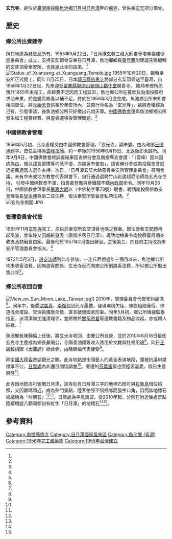 {{coord|23.852148|120.913595|display=title}}
{{東亞廟宇
| name = 玄光寺
| img=file:Xuanguang Temple 01.jpg
| img_capt = 玄光寺
| image_width = 250px
| location = {{ROC-TWN}}[[臺灣|臺灣]][[南投縣|南投縣]][[魚池鄉_(臺灣)|魚池鄉]][[日月村|日月村]]中正路338號<ref name="行遍天下特"/>
| god = 玄奘
| type = 
| struct = 
| open_year =1956年
| cere_date =
|}}
'''玄光寺'''，是位於[[臺灣|臺灣]][[南投縣|南投縣]][[魚池鄉_(臺灣)|魚池鄉]][[日月村|日月村]][[日月潭|日月潭]]畔的[[佛寺|佛寺]]，曾供奉[[玄奘|玄奘]]部分頂骨。

== 歷史 ==
===鄉公所出資建寺===
所在地原為[[行政院農業委員會林務局|林管局]]所有。1955年9月22日，「日月潭玄奘三藏大師靈骨塔寺籌建促進委員會」成立，支持玄奘頂骨安奉在日月潭，魚池鄉鄉長[[黃登鳳|黃登鳳]]則建議先建臨時的玄奘頂骨奉安所，也就是此寺的由來。<ref name="闞正宗"/>
[[File:Statue_of_Xuanzang_at_Xuanguang_Temple.jpg|thumb]]
1955年10月20日，臨時奉安所正式開工。同年11月25日，日本[[埼玉縣|埼玉縣]][[慈恩寺|慈恩寺]]將部分玄奘頂骨送至臺灣，自1956年1月22日起，先奉迎至[[苗栗縣|苗栗縣]][[獅頭山_(苗栗縣)|獅頭山]][[獅頭山勸化堂|獅頭山勸化堂]]開善寺。 臨時奉安所原預計1955年末完工，卻經費不足因而工程延宕，魚池鄉公所在募款及向南投縣府求助未果，於是變賣鄉產以補不足，終於在1956年3月底完成。魚池鄉公所未知會相關單位，將[[元始天尊|元始天尊]]供奉於奉安所內，並自行命名為「玄光寺」，欲將產權歸為己有，引發爭議，後魚池鄉公所只好撤出元始天尊。[[中國佛教會|中國佛教會]]還與魚池鄉鄉公所發生如工程費經費、與靈骨遷移後管理問題。<ref name="闞正宗"/>

===中國佛教會管理===
1956年5月初，此寺產權交由中國佛教會管理，「玄光寺」額未變，由內政部[[王德溥|王德溥]]題字。首任主持為[[雲峰法師|雲峰法師]]。約一年後的1956年6月15日，北返後即未歸所。同年9月8日，中國佛教會將調查結果函省佛分會及南投縣支會謂：「（雲峰）固以因病為由，惟以語言習慣等均感不便，亦屬另有苦衷」，請省佛分會或南投縣支會就近遴薦適當人選作主持。次日，「日月潭玄奘大師靈骨奉安所管理委員會」召開會議，未有中央或地方教會代表與會下，自行通過選聘竹山岩達超尼法師為玄光寺住持， 引發中國佛教會不滿，指責黃登鳳與蔡鐵龍不聽[[中華民國內政部|內政部]]命令。同年10月26日，中國佛教會理事長[[羅桑般殿丹畢蓉梅|章嘉大師]]以〈中佛秘字第73號〉聘書，聘請南投縣佛教支會理事長[[曾永坤|曾永坤]]為第二任住持，否決奉安所管委會私聘住持。<ref name="闞正宗"/>
[[File:玄光寺側面.JPG|thumb]]

===管理委員會代管===
1965年11月[[玄奘寺|玄奘寺]]完工，原供於奉安所玄奘頂骨也隨之移奉。因法會收支問題再起風波，曾永坤又因報紙發表〈唐僧冷落日月潭〉，導致地檢署令南投縣警局調查收支及妨礙自由案，最後他於1957年2月提出辭呈。之後第三、四任的主持改為奉安所管理委員會指派。<ref name="闞正宗"/>

1972年5月3日，[[道安法師|道安法師]]到此寺參訪，一比丘尼說過年三個月以來，魚池鄉公所均未收香油費，因無遊客關係，玄光寺反而向鄉公所倒請香油費，所以鄉公所擬出售此寺<ref name="道安法師"/>。

===鄉公所收回自營===
[[File:View_on_Sun_Moon_Lake,_Taiwan.jpg|left]]]]
2010年，管理委員會代管契約屆滿<ref name="陳信仁"/>。同年中，監委[[沈美真|沈美真]]、[[李復甸|李復甸]]到此寺履勘，發現環境欠佳、陳設粗陋庸俗、佛道混合擺設、管理員儀態欠佳，直言破壞國家形象。同年5月初，鄉公所根據監委指正，派清潔隊加強清理寺，並將關於[[關聖帝君|關聖帝君]]等道教書籍及物品收起，亦或贈人結緣。<ref name="蘋果日報"/>

魚池鄉長陳錦倫上任後，將玄光寺收回，由鄉公所自營，並於2010年6月18日接任玄光寺主委成為鄉長兼廟公，寺廟香油錢等收入將用於文教與社福用途<ref name="陳信仁"/>。同日[[王尚智|王尚智]]捐贈《[[大藏經|大藏經]]》給此寺，由陳錦倫代表接受<ref name="台灣正聲新聞網"/>。

拜[[大陸居民赴台灣旅遊|中國大陸客]]遊湖觀光之賜，此寺地點是街頭藝人的黃金表演地段，還被抗議申請標準不公，[[日月潭國家風景區|日管處]]為此還召開協調會<ref name="劉濱銓2"/>。旁邊的[[茶葉蛋|茶葉蛋]]販也受陸客喜愛，假日生意興隆<ref name="東森新聞"/>。

此寺因地勢高可俯瞰日月潭，該寺刻有日月潭三字的地標石因可與[[拉魯島|拉魯島]]借位拍照，又因離碼頭近，成為熱門景點，陸客拍照不惜插隊而發生口角，因而該地標石被戲稱為「吵架石」<ref name="劉濱銓"/><ref name="錢志偉"/>。日管處為平息風波，從2010年起，分別在附近幾處景點陸續增設八顆同都刻有紅字「日月潭」的地標石<ref name="黃彥綺"/><ref name="TVBS"/>。

== 參考資料 ==
{{reflist|refs=

<ref name="闞正宗">{{cite book |author=闞正宗|chapter=〈玄奘頂骨來臺與玄奘寺建寺──玄光寺產權歸屬問題〉|title=《2010中國佛教會檔案成果學術研討會論文集》|date=2010-06|publisher=中國佛教會|location=臺灣|language=zh-tw |isbn=}}</ref>

<ref name="行遍天下特">{{cite book |author=行遍天下特|chapter=〈南投日月潭水-{里}-〉|title=《二高衛星導航旅遊地圖書》|date=2005-04-01|publisher=宏碩文化|location=臺灣|language=zh-tw |isbn=9867406559}}</ref>


<ref name="道安法師">{{cite book |author=道安法師|chapter=〈1972年日記〉|title=《道安法師遺集》|date=1980|publisher=道安法師遺集編輯委員會|location=臺灣|language=zh-tw |isbn=}}</ref>

<ref name="劉濱銓">{{Cite news|url=http://news.ltn.com.tw/news/life/breakingnews/1311334|title=爭看「吵架石」 日月潭中客插隊爆衝突|language=zh-tw|publisher=《自由時報》|author=劉濱銓|date=2015-05-08|accessdate=2016-02-10|archive-date=2019-06-17|archive-url=https://web.archive.org/web/20190617030751/https://news.ltn.com.tw/news/life/breakingnews/1311334|dead-url=no}}</ref>

<ref name="蘋果日報">{{Cite news|url=http://www.appledaily.com.tw/appledaily/article/headline/20100614/32584476/|title=日月潭玄光寺 陸客諷「破廟」|language=zh-tw|publisher=《蘋果日報》|author=|date=2010-06-14|accessdate=2016-02-11|archive-date=2017-03-05|archive-url=https://web.archive.org/web/20170305002753/http://www.appledaily.com.tw/appledaily/article/headline/20100614/32584476/|dead-url=no}}</ref>

<ref name="劉濱銓2">{{Cite news|url=http://news.ltn.com.tw/news/life/breakingnews/1332072|title=日進萬金！ 日月潭黃金表演場搶破頭|language=zh-tw|publisher=《自由時報》|author=劉濱銓|date=2015-05-28|accessdate=2016-02-10|archive-date=2018-12-02|archive-url=https://web.archive.org/web/20181202161600/http://news.ltn.com.tw/news/life/breakingnews/1332072|dead-url=no}}</ref>

<ref name="陳信仁">{{Cite news|url=http://news.ltn.com.tw/news/life/paper/404485|title=鄉長廟公 魚池公所接管玄光寺|language=zh-tw|publisher=《自由時報》|author=陳信仁|date=2010-06-19|accessdate=2016-02-11|archive-date=2019-06-18|archive-url=https://web.archive.org/web/20190618144251/https://news.ltn.com.tw/news/life/paper/404485|dead-url=no}}</ref>

<ref name="東森新聞">{{Cite news|url=http://history.n.yam.com/ebcnews/life/201112/20111201691099.html|title=阿婆茶葉蛋陸客愛 吃完垃圾成堆|language=zh-tw|publisher=東森新聞|author=|date=2011-12-01|accessdate=2016-02-10|archive-date=2017-03-05|archive-url=https://web.archive.org/web/20170305024747/http://history.n.yam.com/ebcnews/life/201112/20111201691099.html|dead-url=no}}</ref>

<ref name="黃彥綺">{{Cite news|url=http://travel.ettoday.net/article/43960.htm|title=獨／日月潭「吵架石」惹風波　增設八顆巨石分散魅力|language=zh-tw|publisher=東森旅遊新聞|author=黃彥綺|date=2012-05-04|accessdate=2016-02-10|archive-date=2017-03-05|archive-url=https://web.archive.org/web/20170305001913/http://travel.ettoday.net/article/43960.htm|dead-url=no}}</ref>

<ref name="台灣正聲新聞網">{{Cite news|url=http://www.rvn.com.tw/?www=info&info=view&view=37918|title=兩岸媒體人王尚智捐贈一整套珍貴收藏的「大藏經」給日月潭玄光寺|language=zh-tw|publisher=台灣正聲新聞網|author=吳素珍、石振賢|date=2010-06-18|accessdate=2016-02-10|archive-date=2019-06-11|archive-url=https://web.archive.org/web/20190611163328/http://www.rvn.com.tw/?www=info&info=view&view=37918|dead-url=no}}</ref>

<ref name="TVBS">{{Cite news|url=https://tw.news.yahoo.com/%E7%8D%A8%E5%AE%B6-%E6%97%A5%E6%9C%88%E6%BD%AD-%E5%90%B5%E6%9E%B6%E7%9F%B3-%E5%90%B8%E5%AE%A2%E6%90%B6%E9%8F%A1-7%E5%88%86%E8%BA%AB%E4%BB%8D%E4%B8%8D%E6%95%B5-111102276.html|title=〈獨家〉日月潭「吵架石」！吸客搶鏡　7分身仍不敵|language=zh-tw|publisher=TVBS|author=|date=2012-12-14|accessdate=2016-02-10|deadurl=yes|archiveurl=https://web.archive.org/web/20160216212309/https://tw.news.yahoo.com/%E7%8D%A8%E5%AE%B6-%E6%97%A5%E6%9C%88%E6%BD%AD-%E5%90%B5%E6%9E%B6%E7%9F%B3-%E5%90%B8%E5%AE%A2%E6%90%B6%E9%8F%A1-7%E5%88%86%E8%BA%AB%E4%BB%8D%E4%B8%8D%E6%95%B5-111102276.html|archivedate=2016-02-16}}</ref>

<ref name="錢志偉">{{Cite news|url=http://pnn.pts.org.tw/main/2015/10/07/%E3%80%90%E7%8D%A8%E7%AB%8B%E7%89%B9%E6%B4%BE%E5%93%A1%E3%80%91%E8%90%AC%E4%BA%BA%E6%B3%B3%E6%B8%A1%E6%B1%A1%E6%B0%B4%E6%BD%AD/|title=【獨立特派員】萬人泳渡污水潭|language=zh-tw|publisher=公視新聞|author=錢志偉、李金龍、陳民紋|date=2015-10-07|accessdate=2016-02-10|archive-url=https://web.archive.org/web/20160202072003/http://pnn.pts.org.tw/main/2015/10/07/%e3%80%90%e7%8d%a8%e7%ab%8b%e7%89%b9%e6%b4%be%e5%93%a1%e3%80%91%e8%90%ac%e4%ba%ba%e6%b3%b3%e6%b8%a1%e6%b1%a1%e6%b0%b4%e6%bd%ad/|archive-date=2016-02-02|dead-url=yes}}</ref>

}}

[[Category:南投縣佛寺|Category:南投縣佛寺]]
[[Category:日月潭國家風景區|Category:日月潭國家風景區]]
[[Category:魚池鄉_(臺灣)|Category:魚池鄉 (臺灣)]]
[[Category:1956年完工建築物|Category:1956年完工建築物]]
[[Category:1956年台灣建立|Category:1956年台灣建立]]